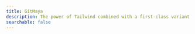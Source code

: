 ```yaml
---
title: GitMaya
description: The power of Tailwind combined with a first-class variant API.
searchable: false
---
```



<Cobe />

<style jsx global>{`
body {
  background: linear-gradient(
      180deg,
      hsla(0, 0%, 100%, 0) 0,
      #fff min(110vw, 800px)
    ),
    fixed
      repeating-radial-gradient(
        circle at 50% min(calc(50vw + 3.5rem), calc(300px + 7rem)),
        #f5f5f5 0,
        #fff 40px
      );!import
}
.dark body {
  background: linear-gradient(
    0deg,
    hsla(0, 0%, 100%, 0.2) 0,
    #000 min(110vw, 800px)
  ),
  fixed
    repeating-radial-gradient(
      circle at 50% min(calc(50vw + 3.5rem), calc(300px + 5rem)),
      #050505 0,
      #000 40px
    );
}
`}</style>

<Actions />
